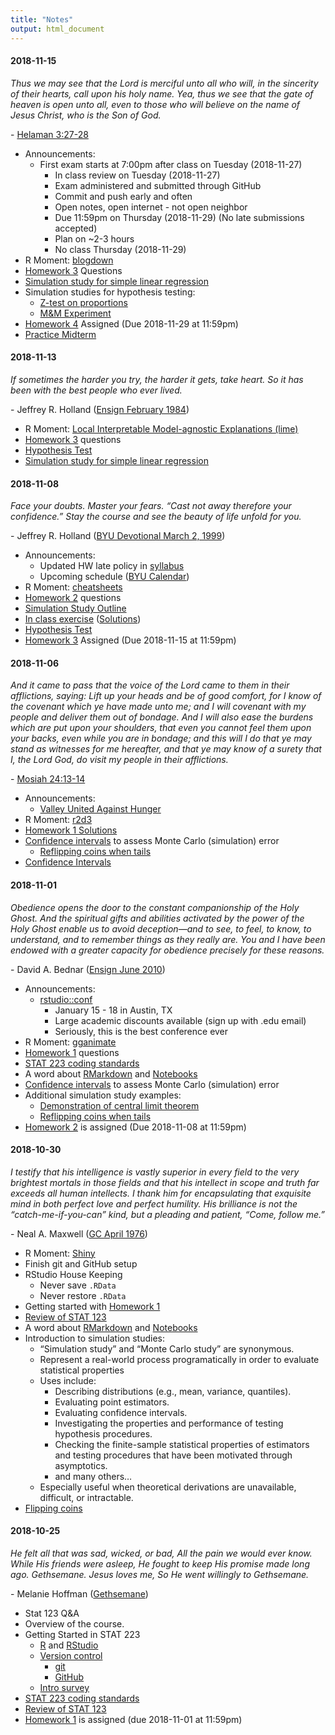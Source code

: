 ```yaml
---
title: "Notes"
output: html_document
---
```


<!--
Possible R Moments:
- opencpu
- htmlwidgets
- RMarkdown
- h2o
- drake
- charlatan


#### 2018-10-18

*My God hath been my support; he hath led me through mine afflictions in the 
wilderness; and he hath preserved me upon the waters of the great deep. He hath 
filled me with his love, even unto the consuming of my flesh. He hath confounded 
mine enemies, unto the causing of them to quake before me.*

\- [2 Nephi 4:20-22](https://www.lds.org/scriptures/bofm/2-ne/4.20-22)

+ Announcements
  + Final exam starts tomorrow at 8am and is due Monday (2018-10-22) at 11:59pm
  + No class on Tuesday (2018-10-23)
+ R Moment: [Hands-On Programming with R](https://rstudio-education.github.io/hopr/index.html)
+ Intro to the [Tidyverse](https://www.tidyverse.org)

![](data-science-workflow.png)

  + [Data sets](https://www.kaggle.com/datasets)
  + [NBA EDA](https://github.com/byu-stat-223/nba-players)
  + [Google Playstore EDA](https://github.com/byu-stat-223/google-playstore)

#### 2018-10-16

*Considering the Savior’s great promise for peace in this life and eternal life 
in the life to come, discipleship is a price worth paying. It is a price we cannot 
afford not to pay. By measure, the requirements of discipleship are much, much 
less than the promised blessings.*

\- James E. Faust ([GC October 2006](https://www.lds.org/general-conference/2006/10/discipleship?lang=eng))

+ Announcements
  + Final exam starts Friday at 8am and is due Monday (2018-10-22) at 11:59pm
+ [Homework 6](hw6.html) questions
+ Regular Expressions
  + [Goldman Sachs Poster](l11_gs_poster.jpg)
  + [Helpful resources](https://www.regular-expressions.info/) for regular expressions.
  + [Online tool](https://regexr.com/) for regular expressions
  + Web Scraping (baseball scores) ([Data](azd.html) | [Code](l11_baseball.R))
  + Centroids ([Data](EEH_clus4_331.rpt) | [R Code](l11_centroids.R) | [VIM](l11_centroids.vim))
  + Food ([Data](FOOD_DES.txt) | [Code](l11_food.R))
  + Hotdog ([Data](hotdog.txt) | [Code](l11_hotdog.R))
  + f1a9we_.ain ([Data](f1a9we_.ain.afasta) | [Code](l11_fasta.R))
  + Version Number ([lib1.jar](lib1.jar) | [lib2.jar](lib2.jar) | [Code](l11_version_number.R))

#### 2018-12-13

*The Lord is with us, mindful of us and blessing us in ways only He can do. Prayer can call down the strength and the revelation that we need to center our thoughts on Jesus Christ and His atoning sacrifice. The Lord knew that at times we would feel fear. I have been there and so have you, which is why the scriptures are replete with the Lord’s counsel:
“Be of good cheer, and do not fear.”*

\- Ronald A. Rasband ([GC October 2018](https://www.lds.org/general-conference/2018/10/be-not-troubled?lang=eng))

+ Announcements
  + [Big Mountain Data & Dev conference](https://www.utahgeekevents.com/events/big-mountain-data-dev/)
    + I'm speaking Friday morning at 10:45
  + I'm out of town next Tuesday (October 16) - Dr. Dahl will provide a guest lecture
+ R Moment: [RStudio SQL Integration](https://blog.rstudio.com/2018/10/02/rstudio-1-2-preview-sql/)
+ Exam Grade review
+ [Homework 5](hw5.html) questions
+ Introduction to [Permutation Tests](https://en.wikipedia.org/wiki/Resampling_(statistics)#Permutation_tests)
  + [Brothers](l10_brothers.nb.html)
  + [Faithful](l10_faithful.nb.html)
  + [GPA](l10_gpa.nb.html)
+ [Homework 6](hw6.html) Assigned (Due 2018-10-18 at 8pm)

#### 2018-12-11

*“All that we call human history -- money, poverty, ambition, war, prostitution, 
classes, empires, slavery -- [is] the long terrible story of man trying to find 
something other than God which will make him happy.”*

\- C.S. Lewis ([Mere Christianity](https://www.goodreads.com/quotes/401009-all-that-we-call-human-history--money-poverty-ambition-war-prostitution))

+ Announcements
  + [Big Mountain Data & Dev conference](https://www.utahgeekevents.com/events/big-mountain-data-dev/)
    + I'm speaking Friday morning at 10:45
  + I'm out of town next Tuesday (October 16) - you will have a guest lecture
+ R Moment: [plumber](https://www.rplumber.io/)
+ [Exam Walkthrough](exam1_solutions.html)
+ Bootstrap continued
  + [Memory loss](l08_memory.nb.html)
  + [Confidence interval](l08_ci.nb.html)
  + [Bootstrap coverage](l09_bs_coverage.nb.html)
  + [Bootstrap troubles](l09_bs_troubles.nb.html)
+ [Homework 5](hw5.html) questions

#### 2018-12-06

*Jesus provides the ultimate example of righteous responsiveness and willing submission as He suffered intense agony in Gethsemane.
“And when he was at the place, he said unto [His disciples], Pray that ye enter not into temptation.
“And he … kneeled down, and prayed,
“Saying, Father, if thou be willing, remove this cup from me: nevertheless not my will, but thine, be done.”
The Savior’s meekness in this eternally essential and excruciating experience demonstrates for each of us the importance of putting the wisdom of God above our own wisdom.*

\- David A. Bednar ([GC April 2018](https://www.lds.org/general-conference/2018/04/meek-and-lowly-of-heart?lang=eng))

+ Announcements
  + [General Conference](https://www.lds.org/liahona/2018/10/youth/5-ways-to-learn-from-general-conference?lang=eng&_r=1&cid=HP_FR-28-9-2018_dPTH_fLHNAxLIDyL2_) this weekend
  + Homework feedback
    + Git Pull
  + Avoid "Ammend previous commit"
  + [Big Mountain Data & Dev conference](https://www.utahgeekevents.com/events/big-mountain-data-dev/)
+ R Moment: [reticulate](https://rstudio.github.io/reticulate/)
+ [Homework 4](hw4_solutions.html) Walkthrough
+ Introduction to [Bootstrap](https://en.wikipedia.org/wiki/Bootstrapping_(statistics))
  + [Bootstrap confidence interval on mean](l08_mean.nb.html)
  
+ [Homework 5](hw5.html) Assigned (Due 2018-10-11 at 8pm)


#### 2018-12-04

*Therefore, dearly beloved brethren, let us cheerfully do all things that lie in
our power; and then may we stand still, with the utmost assurance, to see the 
salvation of God, and for his arm to be revealed.*

\- [Doctrine and Covenants 123:17](https://www.lds.org/scriptures/dc-testament/dc/123.17)

+ [Midterm Exam](exam1.html) (Due 2018-10-04 at 8am)

#### 2018-11-27

*in coming days, it will not be possible to survive spiritually without the 
guiding, directing, comforting, and constant influence of the Holy Ghost.*

\- Russel M. Nelson ([GC April 2018](https://www.lds.org/general-conference/2018/04/revelation-for-the-church-revelation-for-our-lives?lang=eng))

+ Announcements
  + First exam starts at 7:00pm after class today
    + Exam administered and submitted through GitHub
    + Commit and push early, and often
    + Open notes, open internet - not open neighbor
    + Due 11:59pm on Thursday (2018-11-29)
    + Plan on ~2 hours
    + No class Thursday (2018-11-29)
  + Reminders:
    + Ensure that you double check your HW in a clean environment before submitting
    + If you're using RStudio Projects (as recommended) there is no need for `setwd()`
    + Make sure you know when to use the mean confidence interval formula and when 
    to use the proportion confidence interval formula.
    + If you find yourself copying and pasting code, think about whether or not
    you can create a function for what you're trying to do.
+ R Moment: [TensorFlow](https://tensorflow.rstudio.com)
+ [Homework 4](hw3.html) Questions
+ Exam Review
  + Ideas: 
    Thanksgiving themed simulation study
    Election themed simulation study
-->

#### 2018-11-15

*Thus we may see that the Lord is merciful unto all who will, in the sincerity of
their hearts, call upon his holy name.
Yea, thus we see that the gate of heaven is open unto all, even to those who will 
believe on the name of Jesus Christ, who is the Son of God.*

\- [Helaman 3:27-28](https://www.lds.org/languages/eng/content/scriptures/bofm/hel/3)

+ Announcements:
  + First exam starts at 7:00pm after class on Tuesday (2018-11-27)
    + In class review on Tuesday (2018-11-27)
    + Exam administered and submitted through GitHub
    + Commit and push early and often
    + Open notes, open internet - not open neighbor
    + Due 11:59pm on Thursday (2018-11-29) (No late submissions accepted)
    + Plan on ~2-3 hours
    + No class Thursday (2018-11-29)
+ R Moment: [blogdown](https://bookdown.org/yihui/blogdown/)  
+ [Homework 3](hw3.html) Questions
+ [Simulation study for simple linear regression](l06_regression.nb.html)
+ Simulation studies for hypothesis testing:
  + [Z-test on proportions](l07_ztest_prop.nb.html)
  + [M&M Experiment](l07_mm.nb.html)
+ [Homework 4](hw4.html) Assigned (Due 2018-11-29 at 11:59pm)
+ [Practice Midterm](practice-midterm.html)

#### 2018-11-13

*If sometimes the harder you try, the harder it gets, take heart. So it has been
with the best people who ever lived.*

\- Jeffrey R. Holland ([Ensign February 1984](https://www.lds.org/languages/eng/content/ensign/1984/02/the-inconvenient-messiah))

+ R Moment: [Local Interpretable Model-agnostic Explanations (lime)](https://github.com/thomasp85/lime)
+ [Homework 3](hw3.html) questions
+ [Hypothesis Test](l05_mean.nb.html)
+ [Simulation study for simple linear regression](l06_regression.nb.html)

#### 2018-11-08

*Face your doubts. Master your fears. “Cast not away therefore your confidence.”
Stay the course and see the beauty of life unfold for you.*

\- Jeffrey R. Holland ([BYU Devotional March 2, 1999](https://speeches.byu.edu/talks/jeffrey-r-holland_cast-not-away-therefore-your-confidence/))

+ Announcements:
  + Updated HW late policy in [syllabus](syllabus.html)
  + Upcoming schedule ([BYU Calendar](https://registrar.byu.edu/academic-calendar))
+ R Moment: [cheatsheets](https://www.rstudio.com/resources/cheatsheets/)
+ [Homework 2](hw2.html) questions
+ [Simulation Study Outline](sim-study-outline.html)
+ [In class exercise](l05_practice.nb.html) ([Solutions](l05_practice_answers.nb.html))
+ [Hypothesis Test](l05_mean.nb.html)
+ [Homework 3](hw3.html) Assigned (Due 2018-11-15 at 11:59pm)

#### 2018-11-06

*And it came to pass that the voice of the Lord came to them in their afflictions, saying: Lift up your heads and be of good comfort, for I know of the covenant which ye have made unto me; and I will covenant with my people and deliver them out of bondage. And I will also ease the burdens which are put upon your shoulders, that even you cannot feel them upon your backs, even while you are in bondage; and this will I do that ye may stand as witnesses for me hereafter, and that ye may know of a surety that I, the Lord God, do visit my people in their afflictions.*

\- [Mosiah 24:13-14](https://www.lds.org/scriptures/bofm/mosiah/24.13-14?lang=eng)

+ Announcements:
  + [Valley United Against Hunger](http://studentalumni.byu.edu/events/valley-united-against-hunger)
+ R Moment: [r2d3](https://rstudio.github.io/r2d3/)
+ [Homework 1 Solutions](hw1_solutions.html)
+ [Confidence intervals](http://onlinestatbook.com/2/estimation/mean.html) to 
assess Monte Carlo (simulation) error
  + [Reflipping coins when tails](l03_flipping_coins.nb.html)
+ [Confidence Intervals](l04_ci.nb.html)

#### 2018-11-01

*Obedience opens the door to the constant companionship of the Holy Ghost. And 
the spiritual gifts and abilities activated by the power of the Holy Ghost enable 
us to avoid deception—and to see, to feel, to know, to understand, and to remember 
things as they really are. You and I have been endowed with a greater capacity for 
obedience precisely for these reasons.*

\- David A. Bednar ([Ensign June 2010](https://www.lds.org/ensign/2010/06/things-as-they-really-are?lang=eng))

+ Announcements:
  + [rstudio::conf](https://www.rstudio.com/conference/)
    + January 15 - 18 in Austin, TX
    + Large academic discounts available (sign up with .edu email)
    + Seriously, this is the best conference ever
+ R Moment: [gganimate](https://github.com/thomasp85/gganimate)
+ [Homework 1](hw1.html) questions
+ [STAT 223 coding standards](coding-standards.html)
+ A word about [RMarkdown](https://rmarkdown.rstudio.com/) and 
[Notebooks](https://rmarkdown.rstudio.com/r_notebooks)
+ [Confidence intervals](http://onlinestatbook.com/2/estimation/mean.html) to 
assess Monte Carlo (simulation) error
+ Additional simulation study examples:
  + [Demonstration of central limit theorem](l03_central_limit_theorem.nb.html)
  + [Reflipping coins when tails](l03_flipping_coins.nb.html)
+ [Homework 2](hw2.html) is assigned (Due 2018-11-08 at 11:59pm)

#### 2018-10-30

*I testify that his intelligence is vastly superior in every field to the very 
brightest mortals in those fields and that his intellect in scope and truth far 
exceeds all human intellects. I thank him for encapsulating that exquisite mind 
in both perfect love and perfect humility. His brilliance is not the 
“catch-me-if-you-can” kind, but a pleading and patient, “Come, follow me.”*

\- Neal A. Maxwell ([GC April 1976](https://www.lds.org/general-conference/1976/04/jesus-of-nazareth-savior-and-king?lang=eng))

+ R Moment: [Shiny](http://shiny.rstudio.com/gallery/)
+ Finish git and GitHub setup
+ RStudio House Keeping
  + Never save `.RData`
  + Never restore `.RData`
+ Getting started with [Homework 1](hw1.html)
+ [Review of STAT 123](l01_review.nb.html)
+ A word about [RMarkdown](https://rmarkdown.rstudio.com/) and 
[Notebooks](https://rmarkdown.rstudio.com/r_notebooks)
+ Introduction to simulation studies:
  + "Simulation study" and "Monte Carlo study" are synonymous.
  + Represent a real-world process programatically in order to evaluate statistical
  properties
  + Uses include:
    + Describing distributions (e.g., mean, variance, quantiles).
    + Evaluating point estimators.
    + Evaluating confidence intervals.
    + Investigating the properties and performance of testing hypothesis procedures.
    + Checking the finite-sample statistical properties of estimators and testing 
    procedures that have been motivated through asymptotics.
    + and many others...
  + Especially useful when theoretical derivations are unavailable, difficult, 
    or intractable.
+ [Flipping coins](l02_coins.nb.html)


#### 2018-10-25

*He felt all that was sad, wicked, or bad,
All the pain we would ever know.
While His friends were asleep, He fought to keep
His promise made long ago.
Gethsemane. Jesus loves me,
So He went willingly to Gethsemane.*

\- Melanie Hoffman ([Gethsemane](https://www.lds.org/friend/2018/03/gethsemane?lang=eng))

+ Stat 123 Q&A
+ Overview of the course.
+ Getting Started in STAT 223
  + [R](https://cran.r-project.org) and 
  [RStudio](https://www.rstudio.com/products/rstudio/download/preview/)
  + [Version control](http://happygitwithr.com/)
    + [git](https://git-scm.com)
    + [GitHub](https://github.com)
  + [Intro survey](https://goo.gl/forms/UXP7YiTUZ7yUZqJf1)
+ [STAT 223 coding standards](coding-standards.html)
+ [Review of STAT 123](l01_review.nb.html)
+ [Homework 1](hw1.html) is assigned (due 2018-11-01 at 11:59pm)
